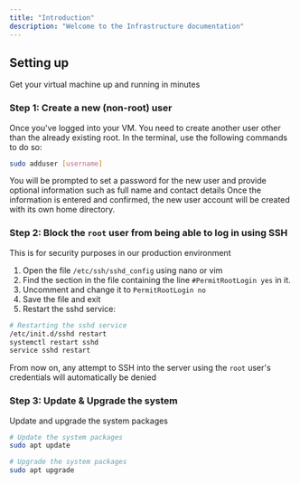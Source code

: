 ```yaml
---
title: "Introduction"
description: "Welcome to the Infrastructure documentation"
---
```


## Setting up
Get your virtual machine up and running in minutes

### Step 1: Create a new (non-root) user
Once you've logged into your VM. You need to create another user other than the already existing 
root. In the terminal, use the following commands to do so:

```bash
sudo adduser [username]
```

You will be prompted to set a password for the new user and provide optional information such as 
full name and contact details
Once the information is entered and confirmed, the new user account will be created with its own home directory.


### Step 2: Block the `root` user from being able to log in using SSH
This is for security purposes in our production environment
1. Open the file `/etc/ssh/sshd_config` using nano or vim
2. Find the section in the file containing the line `#PermitRootLogin yes` in it.
3. Uncomment and change it to `PermitRootLogin no`
4. Save the file and exit
5. Restart the sshd service:
```bash
# Restarting the sshd service
/etc/init.d/sshd restart
systemctl restart sshd
service sshd restart
```
From now on, any attempt to SSH into the server using the `root` user's credentials will automatically be denied


### Step 3: Update & Upgrade the system
Update and upgrade the system packages
```bash
# Update the system packages
sudo apt update

# Upgrade the system packages
sudo apt upgrade
```